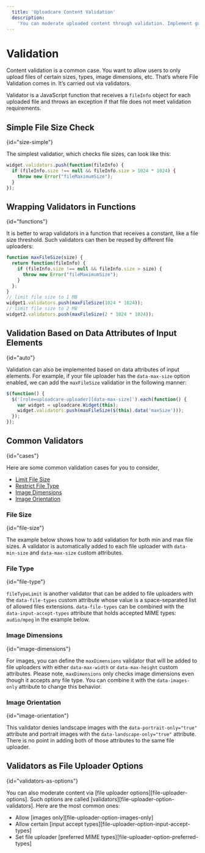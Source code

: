 ```yaml
---
  title: 'Uploadcare Content Validation'
  description:
    'You can moderate uploaded content through validation. Implement guidelines: impose restrictions on file size, file type, image dimensions, and more.'
---
```



# Validation

<Messages>
  <WidgetV3Warning link='/docs/uploads/v2/' />
  <Migration />
</Messages>

Content validation is a common case. You want to allow users to only upload
files of certain sizes, types, image dimensions, etc. That’s where File
Validation comes in. It’s carried out via validators.

Validator is a JavaScript function that receives a `fileInfo` object for each
uploaded file and throws an exception if that file does not meet validation
requirements.

## Simple File Size Check
{id="size-simple"}

The simplest validatior, which checks file sizes, can look like this:

```js
widget.validators.push(function(fileInfo) {
  if (fileInfo.size !== null && fileInfo.size > 1024 * 1024) {
    throw new Error("fileMaximumSize");
  }
});
```

## Wrapping Validators in Functions
{id="functions"}

It is better to wrap validators in a function that receives a constant, like a
file size threshold. Such validators can then be reused by different file uploaders:

```js
function maxFileSize(size) {
  return function(fileInfo) {
    if (fileInfo.size !== null && fileInfo.size > size) {
      throw new Error("fileMaximumSize");
    }
  };
}
// limit file size to 1 MB
widget1.validators.push(maxFileSize(1024 * 1024));
// limit file size to 2 MB
widget2.validators.push(maxFileSize(2 * 1024 * 1024));
```

## Validation Based on Data Attributes of Input Elements
{id="auto"}

Validation can also be implemented based on data attributes of input elements.
For example, if your file uploader has the `data-max-size` option enabled, we can add
the `maxFileSize` validatior in the following manner:

```js
$(function() {
  $('[role=uploadcare-uploader][data-max-size]').each(function() {
    var widget = uploadcare.Widget(this);
    widget.validators.push(maxFileSize($(this).data('maxSize')));
  });
});
```

## Common Validators
{id="cases"}

Here are some common validation cases for you to consider,

* [Limit File Size](#file-size)
* [Restrict File Type](#file-type)
* [Image Dimensions](#image-dimensions)
* [Image Orientation](#image-orientation)

### File Size
{id="file-size"}

The example below shows how to add validation for both min and max file sizes.
A validator is automatically added to each file uploader with `data-min-size` and
`data-max-size` custom attributes.

<!-- https://codepen.io/uploadcare/pen/arJgqE -->
<CodePen defaultTab="js,result" id="arJgqE" title="File size validation example" />

### File Type
{id="file-type"}

`fileTypeLimit` is another validator that can be added to file uploaders with the
`data-file-types` custom attribute whose value is a space-separated list of
allowed files extensions. `data-file-types` can be combined with the
`data-input-accept-types` attribute that holds accepted MIME types: `audio/mpeg`
in the example below.

<!-- https://codepen.io/uploadcare/pen/MdmgxY -->
<CodePen defaultTab="js,result" id="MdmgxY" title="File type validation example" />

### Image Dimensions
{id="image-dimensions"}

For images, you can define the `maxDimensions` validator that will be added to
file uploaders with either `data-max-width` or `data-max-height` custom attributes.
Please note, `maxDimensions` only checks image dimensions even though it accepts
any file type. You can combine it with the `data-images-only` attribute to change
this behavior.

<!-- https://codepen.io/uploadcare/pen/wbdwLN -->
<CodePen defaultTab="js,result" id="wbdwLN" title="Image dimensions validation example" />

### Image Orientation
{id="image-orientation"}

This validator denies landscape images with the `data-portrait-only="true"`
attribute and portrait images with the `data-landscape-only="true"` attribute.
There is no point in adding both of those attributes to the same file uploader.

<!-- https://codepen.io/uploadcare/pen/GamRJX -->
<CodePen defaultTab="js,result" id="GamRJX" title="Image dimensions validation example" />

## Validators as File Uploader Options
{id="validators-as-options"}

You can also moderate content via [file uploader options][file-uploader-options]. Such options
are called [validators][file-uploader-option-validators]. Here are the most common
ones:

* Allow [images only][file-uploader-option-images-only]
* Allow certain [input accept types][file-uploader-option-input-accept-types]
* Set file uploader [preferred MIME types][file-uploader-option-preferred-types]

<!-- Anton: Maybe add link to the # JavaScript API — File Validation -->
